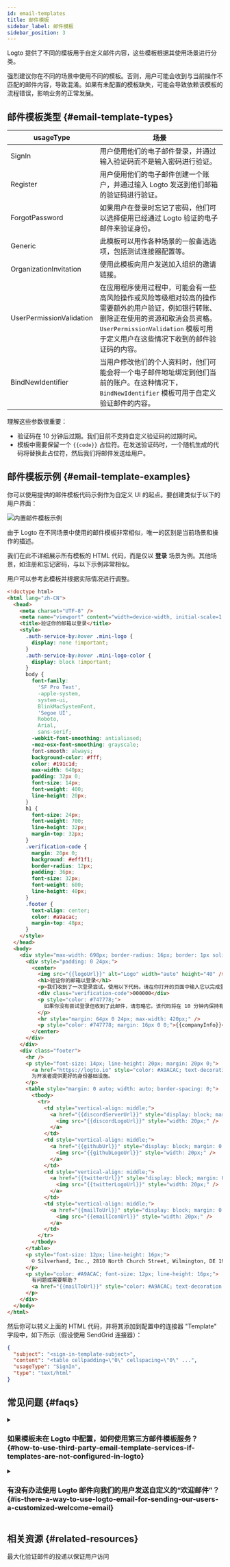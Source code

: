 ```yaml
---
id: email-templates
title: 邮件模板
sidebar_label: 邮件模板
sidebar_position: 3
---
```


Logto 提供了不同的模板用于自定义邮件内容，这些模板根据其使用场景进行分类。

强烈建议你在不同的场景中使用不同的模板。否则，用户可能会收到与当前操作不匹配的邮件内容，导致混淆。如果有未配置的模板缺失，可能会导致依赖该模板的流程错误，影响业务的正常发展。

## 邮件模板类型 \{#email-template-types}

| usageType                | 场景                                                                                                                                                                                                                      |
| ------------------------ | ------------------------------------------------------------------------------------------------------------------------------------------------------------------------------------------------------------------------- |
| SignIn                   | 用户使用他们的电子邮件登录，并通过输入验证码而不是输入密码进行验证。                                                                                                                                                      |
| Register                 | 用户使用他们的电子邮件创建一个账户，并通过输入 Logto 发送到他们邮箱的验证码进行验证。                                                                                                                                     |
| ForgotPassword           | 如果用户在登录时忘记了密码，他们可以选择使用已经通过 Logto 验证的电子邮件来验证身份。                                                                                                                                     |
| Generic                  | 此模板可以用作各种场景的一般备选选项，包括测试连接器配置等。                                                                                                                                                              |
| OrganizationInvitation   | 使用此模板向用户发送加入组织的邀请链接。                                                                                                                                                                                  |
| UserPermissionValidation | 在应用程序使用过程中，可能会有一些高风险操作或风险等级相对较高的操作需要额外的用户验证，例如银行转账、删除正在使用的资源和取消会员资格。`UserPermissionValidation` 模板可用于定义用户在这些情况下收到的邮件验证码的内容。 |
| BindNewIdentifier        | 当用户修改他们的个人资料时，他们可能会将一个电子邮件地址绑定到他们当前的账户。在这种情况下，`BindNewIdentifier` 模板可用于自定义验证邮件的内容。                                                                          |

理解这些参数很重要：

- 验证码在 10 分钟后过期。我们目前不支持自定义验证码的过期时间。
- 模板中需要保留一个 `{{code}}` 占位符。在发送验证码时，一个随机生成的代码将替换此占位符，然后我们将邮件发送给用户。

## 邮件模板示例 \{#email-template-examples}

你可以使用提供的邮件模板代码示例作为自定义 UI 的起点。要创建类似于以下的用户界面：

![内置邮件模板示例](../assets/built-in-email-template-sample.jpeg)

由于 Logto 在不同场景中使用的邮件模板非常相似，唯一的区别是当前场景和操作的描述。

我们在此不详细展示所有模板的 HTML 代码，而是仅以 **登录** 场景为例。其他场景，如注册和忘记密码，与以下示例非常相似。

用户可以参考此模板并根据实际情况进行调整。

```html
<!doctype html>
<html lang="zh-CN">
  <head>
    <meta charset="UTF-8" />
    <meta name="viewport" content="width=device-width, initial-scale=1.0" />
    <title>验证你的邮箱以登录</title>
    <style>
      .auth-service-by:hover .mini-logo {
        display: none !important;
      }
      .auth-service-by:hover .mini-logo-color {
        display: block !important;
      }
      body {
        font-family:
          'SF Pro Text',
          -apple-system,
          system-ui,
          BlinkMacSystemFont,
          'Segoe UI',
          Roboto,
          Arial,
          sans-serif;
        -webkit-font-smoothing: antialiased;
        -moz-osx-font-smoothing: grayscale;
        font-smooth: always;
        background-color: #fff;
        color: #191c1d;
        max-width: 640px;
        padding: 32px 0;
        font-size: 14px;
        font-weight: 400;
        line-height: 20px;
      }
      h1 {
        font-size: 24px;
        font-weight: 700;
        line-height: 32px;
        margin-top: 32px;
      }
      .verification-code {
        margin: 20px 0;
        background: #eff1f1;
        border-radius: 12px;
        padding: 36px;
        font-size: 32px;
        font-weight: 600;
        line-height: 40px;
      }
      .footer {
        text-align: center;
        color: #a9acac;
        margin-top: 48px;
      }
    </style>
  </head>
  <body>
    <div style="max-width: 698px; border-radius: 16px; border: 1px solid #E0E3E3;">
      <div style="padding: 0 24px;">
        <center>
          <img src="{{logoUrl}}" alt="Logo" width="auto" height="40" />
          <h1>验证你的邮箱以登录</h1>
          <p>我们收到了一次登录尝试，使用以下代码。请在你打开的页面中输入它以完成登录过程。</p>
          <div class="verification-code">000000</div>
          <p style="color: #747778;">
            如果你没有尝试登录但收到了此邮件，请忽略它。该代码将在 10 分钟内保持有效。
          </p>
          <hr style="margin: 64px 0 24px; max-width: 420px;" />
          <p style="color: #747778; margin: 16px 0 0;">{{companyInfo}}</p>
        </center>
      </div>
    </div>
    <div class="footer">
      <hr />
      <p style="font-size: 14px; line-height: 20px; margin: 20px 0;">
        <a href="https://logto.io" style="color: #A9ACAC; text-decoration: underline;">Logto</a>:
        为开发者提供更好的身份基础设施。
      </p>
      <table style="margin: 0 auto; width: auto; border-spacing: 0;">
        <tbody>
          <tr>
            <td style="vertical-align: middle;">
              <a href="{{discordServerUrl}}" style="display: block; margin: 0 12px;">
                <img src="{{discordLogoUrl}}" style="width: 20px;" />
              </a>
            </td>
            <td style="vertical-align: middle;">
              <a href="{{githubUrl}}" style="display: block; margin: 0 12px;">
                <img src="{{githubLogoUrl}}" style="width: 20px;" />
              </a>
            </td>
            <td style="vertical-align: middle;">
              <a href="{{twitterUrl}}" style="display: block; margin: 0 12px;">
                <img src="{{twitterLogoUrl}}" style="width: 20px;" />
              </a>
            </td>
            <td style="vertical-align: middle;">
              <a href="{{mailToUrl}}" style="display: block; margin: 0 12px;">
                <img src="{{emailIconUrl}}" style="width: 20px;" />
              </a>
            </td>
          </tr>
        </tbody>
      </table>
      <p style="font-size: 12px; line-height: 16px;">
        © Silverhand, Inc., 2810 North Church Street, Wilmington, DE 19802
      </p>
      <p style="color: #A9ACAC; font-size: 12px; line-height: 16px;">
        有问题或需要帮助？
        <a href="{{mailToUrl}}" style="color: #A9ACAC; text-decoration: underline;">联系我们</a>
      </p>
    </div>
  </body>
</html>
```

然后你可以转义上面的 HTML 代码，并将其添加到配置中的连接器 "Template" 字段中，如下所示（假设使用 SendGrid 连接器）：

```json
{
  "subject": "<sign-in-template-subject>",
  "content": "<table cellpadding=\"0\" cellspacing=\"0\" ...",
  "usageType": "SignIn",
  "type": "text/html"
}
```

## 常见问题 \{#faqs}

<details>
<summary>

### 如果模板未在 Logto 中配置，如何使用第三方邮件模板服务？ \{#how-to-use-third-party-email-template-services-if-templates-are-not-configured-in-logto}

</summary>

你可以为自己的 Web 服务添加一个新的端点来发送邮件，然后使用 [Logto HTTP 邮件连接器](/integrations/http-email) 调用你维护的端点。

这允许你在自己的服务器上处理邮件模板逻辑。

</details>

<details>
<summary>

### 有没有办法使用 Logto 邮件向我们的用户发送自定义的“欢迎邮件”？ \{#is-there-a-way-to-use-logto-email-for-sending-our-users-a-customized-welcome-email}

</summary>

我们提供 [Webhook](/developers/webhooks) 功能。你可以实现自己的 API 端点以接收 Logto Webhook 发送的 `User.Created` 事件，并在 webhook 处理程序中添加逻辑以发送自定义的欢迎邮件。

Logto 邮件连接器仅为与认证 (Authentication) 流程相关的事件提供邮件通知。欢迎邮件是一个业务需求，邮件连接器不原生支持此功能，但可以通过 Webhooks 实现。

</details>

## 相关资源 \{#related-resources}

<Url href="https://blog.logto.io/verification-email-delivery">
  最大化验证邮件的投递以保证用户访问
</Url>
